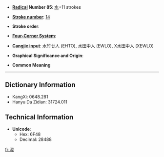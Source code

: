 * '''[[Wiktionary:Chinese radical index| Radical]] Number 85''': [[Wiktionary:Chinese radical index 水|水]]+11 strokes

* '''[[Wiktionary:Chinese total strokes index|Stroke number]]''': [[Wiktionary:Chinese total strokes index 14|14]]

* '''Stroke order''': 

* '''[[Wiktionary:Chinese four corner index|Four-Corner System]]''': 

* '''[[Wiktionary:Chinese Cangjie index|Cangjie input]]''': 水竹廿人 (EHTO), 水田中人 (EWLO), X水田中人 (XEWLO)

* '''Graphical Significance and Origin''': 

* '''Common Meaning'''

----

== Dictionary Information ==

* KangXi: 0648.281
* Hanyu Da Zidian: 31724.011

== Technical Information ==

* '''Unicode''':
** Hex: 6F48
** Decimal: 28488

[[fr:潈]]